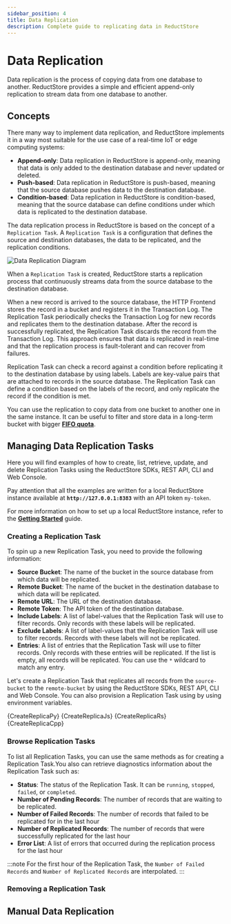 ```yaml
---
sidebar_position: 4
title: Data Replication
description: Complete guide to replicating data in ReductStore
---
```



<head>
    <link rel="canonical" href="https://www.reduct.store/docs/guides/data-replication"/>
</head>

# Data Replication

Data replication is the process of copying data from one database to another. ReductStore provides a simple and efficient append-only replication to stream data from one database to another.

## Concepts

There many way to implement data replication, and ReductStore implements it in a way most suitable for the use case of a real-time IoT or edge computing systems:

- **Append-only**: Data replication in ReductStore is append-only, meaning that data is only added to the destination database and never updated or deleted.
- **Push-based**: Data replication in ReductStore is push-based, meaning that the source database pushes data to the destination database.
- **Condition-based**: Data replication in ReductStore is condition-based, meaning that the source database can define conditions under which data is replicated to the destination database.

The data replication process in ReductStore is based on the concept of a `Replication Task`. A `Replication Task` is a configuration that defines the source and destination databases, the data to be replicated, and the replication conditions.

![Data Replication Diagram](./img/data_replication_diagram.svg)

When a `Replication Task` is created, ReductStore starts a replication process that continuously streams data from the source database to the destination database.

When a new record is arrived to the source database, the HTTP Frontend stores the record in a bucket and registers it in the Transaction Log. The Replication Task periodically checks the Transaction Log for new records and replicates them to the destination database.
After the record is successfully replicated, the Replication Task discards the record from the Transaction Log.
This approach ensures that data is replicated in real-time and that the replication process is fault-tolerant and can recover from failures.

Replication Task can check a record against a condition before replicating it to the destination database by using labels. Labels are key-value pairs that are attached to records in the source database. The Replication Task can define a condition based on the labels of the record, and only replicate the record if the condition is met.

You can use the replication to copy data from one bucket to another one in the same instance. It can be useful to filter and store data in a long-term bucket with bigger **[FIFO quota](/docs/guides/buckets.mdx)**.
## Managing Data Replication Tasks

Here you will find examples of how to create, list, retrieve, update, and delete Replication Tasks using the ReductStore SDKs, REST API, CLI and Web Console.

Pay attention that all the examples are written for a local ReductStore instance available at **`http://127.0.0.1:8383`** with an API token `my-token`.

For more information on how to set up a local ReductStore instance, refer to the **[Getting Started](/docs/getting-started.mdx)** guide.

### Creating a Replication Task

To spin up a new Replication Task, you need to provide the following information:

- **Source Bucket**: The name of the bucket in the source database from which data will be replicated.
- **Remote Bucket**: The name of the bucket in the destination database to which data will be replicated.
- **Remote URL**: The URL of the destination database.
- **Remote Token**: The API token of the destination database.
- **Include Labels**: A list of label-values that the Replication Task will use to filter records. Only records with these labels will be replicated.
- **Exclude Labels**: A list of label-values that the Replication Task will use to filter records. Records with these labels will not be replicated.
- **Entries**: A list of entries that the Replication Task will use to filter records. Only records with these entries will be replicated. If the list is empty, all records will be replicated. You can use the `*` wildcard to match any entry.

Let's create a Replication Task that replicates all records from the `source-bucket` to the `remote-bucket` by using
the ReductStore SDKs, REST API, CLI and Web Console. You can also provision a Replication Task using by using environment variables.



<Tabs>
    <TabItem value="Python">
        <CodeBlock language="python">
            {CreateReplicaPy}
        </CodeBlock>
    </TabItem>
    <TabItem value="JavaScript">
        <CodeBlock language="javascript">
            {CreateReplicaJs}
        </CodeBlock>
    </TabItem>
    <TabItem value="Rust">
        <CodeBlock language="rust">
            {CreateReplicaRs}
        </CodeBlock>
    </TabItem>
    <TabItem value="C++">
        <CodeBlock language="cpp">
            {CreateReplicaCpp}
        </CodeBlock>
    </TabItem>
</Tabs>

### Browse Replication Tasks

To list all Replication Tasks, you can use the same methods as for creating a Replication Task.You also can retrieve diagnostics information about the Replication Task such as:

* **Status**: The status of the Replication Task. It can be `running`, `stopped`, `failed`, or `completed`.
* **Number of Pending Records**: The number of records that are waiting to be replicated.
* **Number of Failed Records**: The number of records that failed to be replicated for in the last hour
* **Number of Replicated Records**: The number of records that were successfully replicated for the last hour
* **Error List**: A list of errors that occurred during the replication process for the last hour

:::note
For the first hour of the Replication Task, the `Number of Failed Records` and `Number of Replicated Records` are interpolated.
:::



### Removing a Replication Task


## Manual Data Replication

